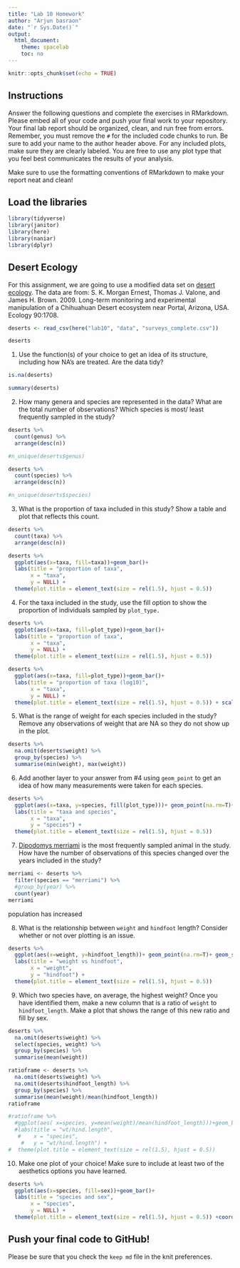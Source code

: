 ```yaml
---
title: "Lab 10 Homework"
author: "Arjun basraon"
date: "`r Sys.Date()`"
output:
  html_document:
    theme: spacelab
    toc: no
---
```


```r
knitr::opts_chunk$set(echo = TRUE)
```

## Instructions
Answer the following questions and complete the exercises in RMarkdown. Please embed all of your code and push your final work to your repository. Your final lab report should be organized, clean, and run free from errors. Remember, you must remove the `#` for the included code chunks to run. Be sure to add your name to the author header above. For any included plots, make sure they are clearly labeled. You are free to use any plot type that you feel best communicates the results of your analysis.  

Make sure to use the formatting conventions of RMarkdown to make your report neat and clean!  

## Load the libraries
```r
library(tidyverse)
library(janitor)
library(here)
library(naniar)
library(dplyr)
``` 

## Desert Ecology
For this assignment, we are going to use a modified data set on [desert ecology](http://esapubs.org/archive/ecol/E090/118/). The data are from: S. K. Morgan Ernest, Thomas J. Valone, and James H. Brown. 2009. Long-term monitoring and experimental manipulation of a Chihuahuan Desert ecosystem near Portal, Arizona, USA. Ecology 90:1708.
```r
deserts <- read_csv(here("lab10", "data", "surveys_complete.csv"))
```
```r
deserts
```

1. Use the function(s) of your choice to get an idea of its structure, including how NA's are treated. Are the data tidy?  

```r
is.na(deserts)
```
```r
summary(deserts)
```

2. How many genera and species are represented in the data? What are the total number of observations? Which species is most/ least frequently sampled in the study?

```r
deserts %>%
  count(genus) %>%
  arrange(desc(n))
```

```r
#n_unique(deserts$genus)
```

```r
deserts %>%
  count(species) %>%
  arrange(desc(n))
```

```r
#n_unique(deserts$species)
```

3. What is the proportion of taxa included in this study? Show a table and plot that reflects this count.

```r
deserts %>%
  count(taxa) %>%
  arrange(desc(n))
```

```r
deserts %>% 
  ggplot(aes(x=taxa, fill=taxa))+geom_bar()+
  labs(title = "proportion of taxa",
       x = "taxa",
       y = NULL) +
  theme(plot.title = element_text(size = rel(1.5), hjust = 0.5))
```

4. For the taxa included in the study, use the fill option to show the proportion of individuals sampled by `plot_type.`

```r
deserts %>% 
  ggplot(aes(x=taxa, fill=plot_type))+geom_bar()+
  labs(title = "proportion of taxa",
       x = "taxa",
       y = NULL) +
  theme(plot.title = element_text(size = rel(1.5), hjust = 0.5)) 
```

```r
deserts %>% 
  ggplot(aes(x=taxa, fill=plot_type))+geom_bar()+
  labs(title = "proportion of taxa (log10)",
       x = "taxa",
       y = NULL) +
  theme(plot.title = element_text(size = rel(1.5), hjust = 0.5)) + scale_y_log10()
```

5. What is the range of weight for each species included in the study? Remove any observations of weight that are NA so they do not show up in the plot.

```r
deserts %>%
  na.omit(deserts$weight) %>%
  group_by(species) %>%
  summarise(min(weight), max(weight)) 
```

6. Add another layer to your answer from #4 using `geom_point` to get an idea of how many measurements were taken for each species.

```r
deserts %>% 
  ggplot(aes(x=taxa, y=species, fill(plot_type)))+ geom_point(na.rm=T)+ 
  labs(title = "taxa and species",
       x = "taxa",
       y = "species") +
  theme(plot.title = element_text(size = rel(1.5), hjust = 0.5)) 
```

7. [Dipodomys merriami](https://en.wikipedia.org/wiki/Merriam's_kangaroo_rat) is the most frequently sampled animal in the study. How have the number of observations of this species changed over the years included in the study?

```r
merriami <- deserts %>%
  filter(species == "merriami") %>%
  #group_by(year) %>%
  count(year)
merriami
```
population has increased



8. What is the relationship between `weight` and `hindfoot` length? Consider whether or not over plotting is an issue.

```r
deserts %>% 
  ggplot(aes(x=weight, y=hindfoot_length))+ geom_point(na.rm=T)+ geom_smooth(method=lm, se=F) +
  labs(title = "weight vs hindfoot",
       x = "weight",
       y = "hindfoot") +
  theme(plot.title = element_text(size = rel(1.5), hjust = 0.5))
```

9. Which two species have, on average, the highest weight? Once you have identified them, make a new column that is a ratio of `weight` to `hindfoot_length`. Make a plot that shows the range of this new ratio and fill by sex.

```r
deserts %>%
  na.omit(deserts$weight) %>%
  select(species, weight) %>%
  group_by(species) %>%
  summarise(mean(weight))
```

```r
ratioframe <- deserts %>%
  na.omit(deserts$weight) %>%
  na.omit(deserts$hindfoot_length) %>%
  group_by(species) %>%
  summarise(mean(weight)/mean(hindfoot_length))
ratioframe
```

```r
#ratioframe %>% 
  #ggplot(aes( x=species, y=mean(weight)/mean(hindfoot_length)))+geom_bar()+
  #labs(title = "wt/hind.length",
   #    x = "species",
    #   y = "wt/hind.length") +
#  theme(plot.title = element_text(size = rel(1.5), hjust = 0.5))
```

10. Make one plot of your choice! Make sure to include at least two of the aesthetics options you have learned.

```r
deserts %>%
  ggplot(aes(x=species, fill=sex))+geom_bar()+
  labs(title = "species and sex",
       x = "species",
       y = NULL) +
  theme(plot.title = element_text(size = rel(1.5), hjust = 0.5)) +coord_flip()
```

## Push your final code to GitHub!
Please be sure that you check the `keep md` file in the knit preferences. 